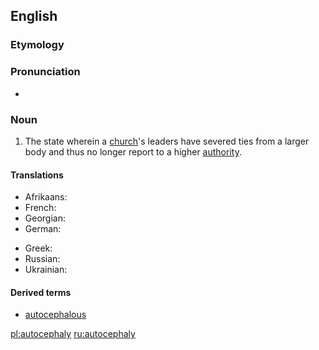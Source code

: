 ==English==

===Etymology===
{{affix|en|autocephalous|-y}}

===Pronunciation=== 
* {{IPA|/ˌɔːtəˈsɛfəli/|lang=en}} 

===Noun===
{{en-noun|~|autocephalies}}

# {{lb|en|Christianity}} The state wherein a [[church]]'s leaders have severed ties from a larger body and thus no longer report to a higher [[authority]].

====Translations====
{{trans-top|the organisational independence of a church}}
* Afrikaans: {{t|af|outokefalie}}
* French: {{t|fr|autocéphalie}}
* Georgian: {{t|ka|ავტოკეფალია|sc=Geor}}
* German: {{t+|de|Autokephalie|f}}
{{trans-mid}}
* Greek: {{t+|el|αυτοκεφαλία|f|sc=Grek}}
* Russian: {{t+|ru|автокефалия|f|sc=Cyrl}}
* Ukrainian: {{t|uk|автокефалія|f|sc=Cyrl}}
{{trans-bottom}}

====Derived terms====
* [[autocephalous]]

[[pl:autocephaly]]
[[ru:autocephaly]]